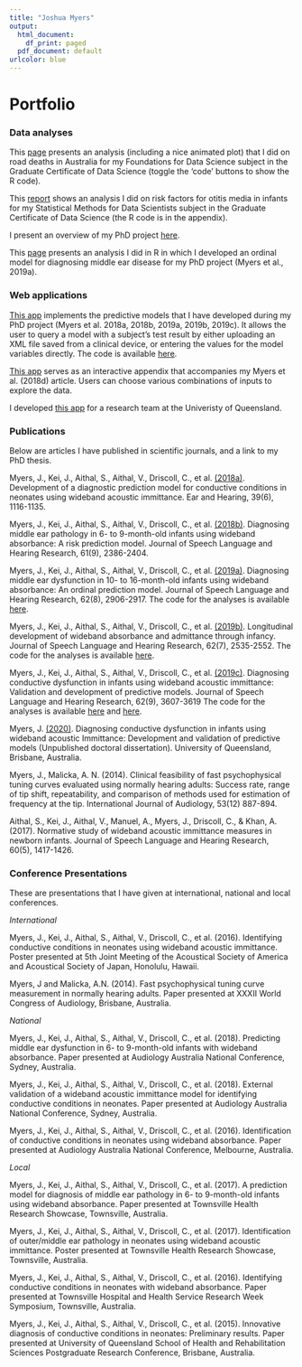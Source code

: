 ```yaml
---
title: "Joshua Myers"
output:
  html_document:
    df_print: paged
  pdf_document: default
urlcolor: blue
---
```


# Portfolio

### Data analyses 
This [page](https://josh-myers.github.io/road_deaths.html) presents an analysis (including a nice animated plot) that I did on road deaths in Australia for my Foundations for Data Science subject in the Graduate Certificate of Data Science (toggle the 'code' buttons to show the R code).

This [report](https://drive.google.com/open?id=1_FBbVg83ztpqIlEdkmIXUKJOqPDMOteP) shows an analysis I did on risk factors for otitis media in infants for my Statistical Methods for Data Scientists subject in the Graduate Certificate of Data Science (the R code is in the appendix).

I present an overview of my PhD project [here](https://josh-myers.github.io/PhD_project.html).

This [page](https://josh-myers.github.io/R_Ordinal_Analysis.html) presents an analysis I did in R in which I developed an ordinal model for diagnosing middle ear disease for my PhD project (Myers et al., 2019a).

### Web applications 
[This app](https://joshmyers.shinyapps.io/WAIPredictions/) implements the predictive models that I have developed during my PhD project (Myers et al. 2018a, 2018b, 2019a, 2019b, 2019c). It allows the user to query a model with a subject's test result by either uploading an XML file saved from a clinical device, or entering the values for the model variables directly. The code is available [here](https://github.com/Josh-Myers/WAI-Predictions/blob/master/app.R).

[This app](https://joshmyers.shinyapps.io/WAINorms/) serves as an interactive appendix that accompanies my Myers et al. (2018d) article. Users can choose various combinations of inputs to explore the data.

I developed [this app](https://joshmyers.shinyapps.io/UNHS_RiskCalculator/) for a research team at the Univeristy of Queensland.

### Publications
Below are articles I have published in scientific journals, and a link to my PhD thesis. 

Myers, J., Kei, J., Aithal, S., Aithal, V., Driscoll, C., et al. [(2018a)](https://drive.google.com/open?id=1_CmxkPEaYMOC59w97PP0JEixyQpDYpst). Development of a diagnostic prediction model for conductive conditions in neonates using wideband acoustic immittance. Ear and Hearing, 39(6), 1116-1135.

Myers, J., Kei, J., Aithal, S., Aithal, V., Driscoll, C., et al. [(2018b)](https://drive.google.com/open?id=1kEehS_egvOYwVFyBelFmbMPCnd1Gyhfk). Diagnosing middle ear pathology in 6- to 9-month-old infants using wideband absorbance: A risk prediction model. Journal of Speech Language and Hearing Research, 61(9), 2386-2404.

Myers, J., Kei, J., Aithal, S., Aithal, V., Driscoll, C., et al. [(2019a)](https://drive.google.com/open?id=1dyWF6fOYsBNBAgxDfTKzxSZHTRGuE9gC). Diagnosing middle ear dysfunction in 10- to 16-month-old infants using wideband absorbance: An ordinal prediction model. Journal of Speech Language and Hearing Research, 62(8), 2906-2917. The code for the analyses is available [here](https://github.com/Josh-Myers/Ordinal-Model-12-Months/blob/master/analysis.R).

Myers, J., Kei, J., Aithal, S., Aithal, V., Driscoll, C., et al. [(2019b)](https://drive.google.com/open?id=1sMOreGdsooo5S8Cr4RycixxzvY33S64L). Longitudinal development of wideband absorbance and admittance through infancy. Journal of Speech Language and Hearing Research, 62(7), 2535-2552. The code for the analyses is available [here](https://github.com/Josh-Myers/Longitudinal-WAI/blob/master/figures%20and%20modeling.R).

Myers, J., Kei, J., Aithal, S., Aithal, V., Driscoll, C., et al. [(2019c)](https://drive.google.com/open?id=1ubajTFppTO7jP_b7v97D5grdQOaTISFx). Diagnosing conductive dysfunction in infants using wideband acoustic immittance: Validation and development of predictive models. Journal of Speech Language and Hearing Research, 62(9), 3607-3619 The code for the analyses is available [here](https://github.com/Josh-Myers/WAI-All-Ages/blob/master/age%20independent%20model.R) and [here](https://github.com/Josh-Myers/WAI-All-Ages/blob/master/validation%20newborn.R).

Myers, J. [(2020)](https://drive.google.com/open?id=1sab6jl9m2W8alOAT-93gqVIznPTSCQeG). Diagnosing conductive dysfunction in infants using wideband acoustic Immittance: Development and validation of predictive models (Unpublished doctoral dissertation). University of Queensland, Brisbane, Australia.

Myers, J., Malicka, A. N. (2014). Clinical feasibility of fast psychophysical tuning curves evaluated using normally hearing adults: Success rate, range of tip shift, repeatability, and comparison of methods used for estimation of frequency at the tip. International Journal of Audiology, 53(12) 887-894. 

Aithal, S., Kei, J., Aithal, V., Manuel, A., Myers, J., Driscoll, C., & Khan, A. (2017). Normative study of wideband acoustic immittance measures in newborn infants. Journal of Speech Language and Hearing Research, 60(5), 1417-1426.

### Conference Presentations
These are presentations that I have given at international, national and local conferences. 

*International*

Myers, J., Kei, J., Aithal, S., Aithal, V., Driscoll, C., et al. (2016). Identifying conductive conditions in neonates using wideband acoustic immittance. Poster presented at 5th Joint Meeting of the Acoustical Society of America and Acoustical Society of Japan, Honolulu, Hawaii.

Myers, J and Malicka, A.N. (2014). Fast psychophysical tuning curve measurement in normally hearing adults. Paper presented at XXXII World Congress of Audiology, Brisbane, Australia. 

*National*

Myers, J., Kei, J., Aithal, S., Aithal, V., Driscoll, C., et al. (2018). Predicting middle ear dysfunction in 6- to 9-month-old infants with wideband absorbance. Paper presented at Audiology Australia National Conference, Sydney, Australia. 

Myers, J., Kei, J., Aithal, S., Aithal, V., Driscoll, C., et al. (2018). External validation of a wideband acoustic immittance model for identifying conductive conditions in neonates. Paper presented at Audiology Australia National Conference, Sydney, Australia. 

Myers, J., Kei, J., Aithal, S., Aithal, V., Driscoll, C., et al. (2016). Identification of conductive conditions in neonates using wideband absorbance. Paper presented at Audiology Australia National Conference, Melbourne, Australia.

*Local*

Myers, J., Kei, J., Aithal, S., Aithal, V., Driscoll, C., et al. (2017). A prediction model for diagnosis of middle ear pathology in 6- to 9-month-old infants using wideband absorbance. Paper presented at Townsville Health Research Showcase, Townsville, Australia. 

Myers, J., Kei, J., Aithal, S., Aithal, V., Driscoll, C., et al. (2017). Identification of outer/middle ear pathology in neonates using wideband acoustic immittance. Poster presented at Townsville Health Research Showcase, Townsville, Australia. 

Myers, J., Kei, J., Aithal, S., Aithal, V., Driscoll, C., et al. (2016). Identifying conductive conditions in neonates with wideband absorbance. Paper presented at Townsville Hospital and Health Service Research Week Symposium, Townsville, Australia.

Myers, J., Kei, J., Aithal, S., Aithal, V., Driscoll, C., et al. (2015). Innovative diagnosis of conductive conditions in neonates: Preliminary results. Paper presented at University of Queensland School of Health and Rehabilitation Sciences Postgraduate Research Conference, Brisbane, Australia.
<br>
